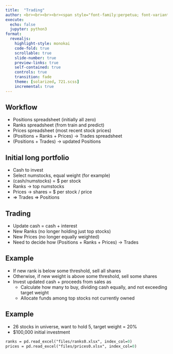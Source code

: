 ```yaml
---
title:  "Trading"
author: <br><br><br><br><span style="font-family:perpetua; font-variant:small-caps; color:#606060;">Kerry Back</span><br><br><img src="RiceBusiness-transparent-logo-sm.png"  height=80>
execute:
  echo: false
  jupyter: python3
format: 
  revealjs:
    highlight-style: monokai
    code-fold: true
    scrollable: true
    slide-number: true
    preview-links: true
    self-contained: true
    controls: true
    transition: fade
    theme: [solarized, 721.scss]
    incremental: true
---
```


## Workflow

- Positions spreadsheet (initially all zero)
- Ranks spreadsheet (from train and predict)
- Prices spreadsheet (most recent stock prices)
- (Positions + Ranks + Prices) $\rightarrow$ Trades spreadsheet
- (Positions + Trades) $\rightarrow$ updated Positions 

## Initial long portfolio

- Cash to invest
- Select numstocks, equal weight (for example)
- (cash/numstocks) = $ per stock
- Ranks $\rightarrow$ top numstocks
- Prices $\rightarrow$ shares = $ per stock / price
- $\Rightarrow$ Trades $\Rightarrow$ Positions

## Trading

- Update cash = cash + interest
- New Ranks (no longer holding just top stocks)
- New Prices (no longer equally weighted)
- Need to decide how (Positions + Ranks + Prices) $\rightarrow$ Trades

## Example

- If new rank is below some threshold, sell all shares
- Otherwise, if new weight is above some threshold, sell some shares
- Invest updated cash + proceeds from sales as
  - Calculate how many to buy, dividing cash equally, and not exceeding target weight
  - Allocate funds among top stocks not currently owned

## Example

- 26 stocks in universe, want to hold 5, target weight = 20%
- $100,000 initial investment

```.p
ranks = pd.read_excel("files/ranks0.xlsx", index_col=0)
prices = pd.read_excel("files/prices0.xlsx", index_col=0)
```

